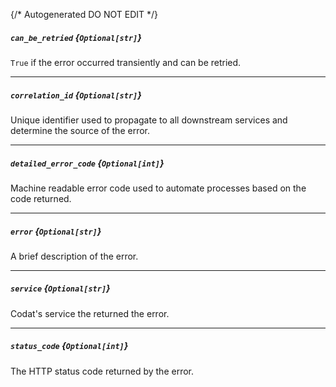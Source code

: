 {/* Autogenerated DO NOT EDIT  */}
##### `can_be_retried` *{`Optional[str]`}*
`True` if the error occurred transiently and can be retried.

---
##### `correlation_id` *{`Optional[str]`}*
Unique identifier used to propagate to all downstream services and determine the source of the error.

---
##### `detailed_error_code` *{`Optional[int]`}*
Machine readable error code used to automate processes based on the code returned.

---
##### `error` *{`Optional[str]`}*
A brief description of the error.

---
##### `service` *{`Optional[str]`}*
Codat's service the returned the error.

---
##### `status_code` *{`Optional[int]`}*
The HTTP status code returned by the error.

